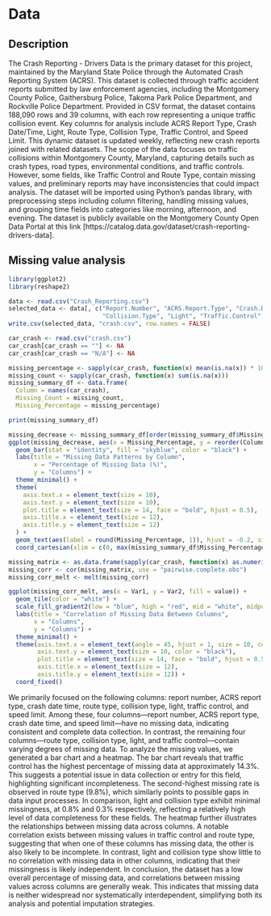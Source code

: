 # Data

## Description
The Crash Reporting - Drivers Data is the primary dataset for this project, maintained by the Maryland State Police through the Automated Crash Reporting System (ACRS). This dataset is collected through traffic accident reports submitted by law enforcement agencies, including the Montgomery County Police, Gaithersburg Police, Takoma Park Police Department, and Rockville Police Department. Provided in CSV format, the dataset contains 188,090 rows and 39 columns, with each row representing a unique traffic collision event. Key columns for analysis include ACRS Report Type, Crash Date/Time, Light, Route Type, Collision Type, Traffic Control, and Speed Limit. This dynamic dataset is updated weekly, reflecting new crash reports joined with related datasets. The scope of the data focuses on traffic collisions within Montgomery County, Maryland, capturing details such as crash types, road types, environmental conditions, and traffic controls. However, some fields, like Traffic Control and Route Type, contain missing values, and preliminary reports may have inconsistencies that could impact analysis. The dataset will be imported using Python’s pandas library, with preprocessing steps including column filtering, handling missing values, and grouping time fields into categories like morning, afternoon, and evening. The dataset is publicly available on the Montgomery County Open Data Portal at this link [https://catalog.data.gov/dataset/crash-reporting-drivers-data].


## Missing value analysis
```r
library(ggplot2)
library(reshape2)
```

```r
data <- read.csv("Crash_Reporting.csv")
selected_data <- data[, c("Report.Number", "ACRS.Report.Type", "Crash.Date.Time", "Route.Type",
                          "Collision.Type", "Light", "Traffic.Control", "Speed.Limit")]
write.csv(selected_data, "crash.csv", row.names = FALSE)
```

```r
car_crash <- read.csv("crash.csv")
car_crash[car_crash == ""] <- NA
car_crash[car_crash == "N/A"] <- NA

missing_percentage <- sapply(car_crash, function(x) mean(is.na(x)) * 100)
missing_count <- sapply(car_crash, function(x) sum(is.na(x)))
missing_summary_df <- data.frame(
  Column = names(car_crash),
  Missing_Count = missing_count,
  Missing_Percentage = missing_percentage)

print(missing_summary_df)
```

```r
missing_decrease <- missing_summary_df[order(missing_summary_df$Missing_Percentage, decreasing = TRUE), ]
ggplot(missing_decrease, aes(x = Missing_Percentage, y = reorder(Column, Missing_Percentage))) +
  geom_bar(stat = "identity", fill = "skyblue", color = "black") +
  labs(title = "Missing Data Patterns by Column",
       x = "Percentage of Missing Data (%)",
       y = "Columns") +
  theme_minimal() +
  theme(
    axis.text.x = element_text(size = 10),
    axis.text.y = element_text(size = 10),
    plot.title = element_text(size = 14, face = "bold", hjust = 0.5),
    axis.title.x = element_text(size = 12),
    axis.title.y = element_text(size = 12)
  ) +
  geom_text(aes(label = round(Missing_Percentage, 1)), hjust = -0.2, size = 3.5) +
  coord_cartesian(xlim = c(0, max(missing_summary_df$Missing_Percentage) + 5))
```

```r
missing_matrix <- as.data.frame(sapply(car_crash, function(x) as.numeric(is.na(x))))
missing_corr <- cor(missing_matrix, use = "pairwise.complete.obs")
missing_corr_melt <- melt(missing_corr)

ggplot(missing_corr_melt, aes(x = Var1, y = Var2, fill = value)) +
  geom_tile(color = "white") +
  scale_fill_gradient2(low = "blue", high = "red", mid = "white", midpoint = 0) +
  labs(title = "Correlation of Missing Data Between Columns",
       x = "Columns",
       y = "Columns") +
  theme_minimal() +
  theme(axis.text.x = element_text(angle = 45, hjust = 1, size = 10, color = "black"),
        axis.text.y = element_text(size = 10, color = "black"),
        plot.title = element_text(size = 14, face = "bold", hjust = 0.5),
        axis.title.x = element_text(size = 12),
        axis.title.y = element_text(size = 12)) +
  coord_fixed()
```

We primarily focused on the following columns: report number, ACRS report type, crash date time, route type, collision type, light, traffic control, and speed limit. Among these, four columns—report number, ACRS report type, crash date time, and speed limit—have no missing data, indicating consistent and complete data collection. In contrast, the remaining four columns—route type, collision type, light, and traffic control—contain varying degrees of missing data.
To analyze the missing values, we generated a bar chart and a heatmap. The bar chart reveals that traffic control has the highest percentage of missing data at approximately 14.3%. This suggests a potential issue in data collection or entry for this field, highlighting significant incompleteness. The second-highest missing rate is observed in route type (9.8%), which similarly points to possible gaps in data input processes. In comparison, light and collision type exhibit minimal missingness, at 0.8% and 0.3% respectively, reflecting a relatively high level of data completeness for these fields. The heatmap further illustrates the relationships between missing data across columns. A notable correlation exists between missing values in traffic control and route type, suggesting that when one of these columns has missing data, the other is also likely to be incomplete. In contrast, light and collision type show little to no correlation with missing data in other columns, indicating that their missingness is likely independent.
In conclusion, the dataset has a low overall percentage of missing data, and correlations between missing values across columns are generally weak. This indicates that missing data is neither widespread nor systematically interdependent, simplifying both its analysis and potential imputation strategies.

